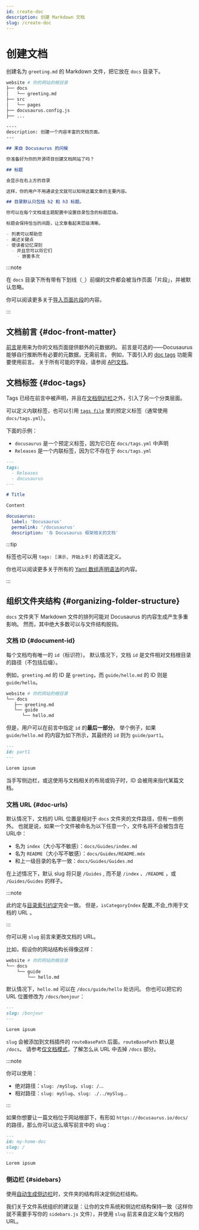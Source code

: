 ```yaml
---
id: create-doc
description: 创建 Markdown 文档
slug: /create-doc
---
```


# 创建文档

创建名为 `greeting.md` 的 Markdown 文件，把它放在 `docs` 目录下。

```bash
website # 你的网站的根目录
├── docs
│   └── greeting.md
├── src
│   └── pages
├── docusaurus.config.js
├── ...
```

```md
----
description: 创建一个内容丰富的文档页面。
---

## 来自 Docusaurus 的问候

你准备好为你的开源项目创建文档网站了吗？

## 标题

会显示在右上方的目录

这样，你的用户不用通读全文就可以知晓这篇文章的主要内容。

## 目录默认只包括 h2 和 h3 标题。

你可以在每个文档或主题配置中设置目录包含的标题层级。

标题会保持恰当的间距，让文章看起来层级清晰。

- 列表可以帮助您
- 阐述关键点
- 使读者记忆深刻
  - 并且您可以将它们
    - 嵌套多次
```

:::note

在 `docs` 目录下所有带有下划线（`_`）前缀的文件都会被当作页面「片段」，并被默认忽略。

你可以阅读更多关于[导入页面片段](../markdown-features/markdown-features-react.mdx#importing-markdown)的内容。

:::

## 文档前言 {#doc-front-matter}

[前言](../markdown-features/markdown-features-intro.mdx#front-matter)是用来为你的文档页面提供额外的元数据的。 前言是可选的——Docusaurus 能够自行推断所有必要的元数据，无需前言。 例如，下面引入的 [doc tags](#doc-tags) 功能需要使用前言。 关于所有可能的字段，请参阅 [API文档](../../api/plugins/plugin-content-docs.mdx#markdown-front-matter)。

## 文档标签 {#doc-tags}

Tags 已经在前言中被声明，并且在[文档侧边栏](./sidebar/index.mdx)之外，引入了另一个分类层面。

可以定义内联标签，也可以引用 [`tags file`](../../api/plugins/plugin-content-docs.mdx#tags-file) 里的预定义标签（通常使用 `docs/tags.yml`）。

下面的示例：

- `docusaurus` 是一个预定义标签，因为它已在 `docs/tags.yml` 中声明
- `Releases` 是一个内联标签，因为它不存在于 `docs/tags.yml`

```md title="docs/my-doc.md"
---
tags:
  - Releases
  - docusaurus
---

# Title

Content
```

```yml title="docs/tags.yml"
docusaurus:
  label: 'Docusaurus'
  permalink: '/docusaurus'
  description: '与 Docusaurus 框架相关的文档'
```

:::tip

标签也可以用 `tags: [演示, 开始上手]` 的语法定义。

你也可以阅读更多关于所有的 [Yaml 数组声明语法](https://www.w3schools.io/file/yaml-arrays/)的内容。

:::

## 组织文件夹结构 {#organizing-folder-structure}

`docs` 文件夹下 Markdown 文件的排列可能对 Docusaurus 的内容生成产生多重影响。 然而，其中绝大多数可以与文件结构脱钩。

### 文档 ID {#document-id}

每个文档均有唯一的 `id`（标识符）。 默认情况下，文档 `id` 是文件相对文档根目录的路径（不包括后缀）。

例如，`greeting.md` 的 ID 是 `greeting`，而 `guide/hello.md` 的 ID 则是 `guide/hello`。

```bash
website # 你的网站的根目录
└── docs
   ├── greeting.md
   └── guide
      └── hello.md
```

但是，用户可以在前言中指定 `id` 的**最后一部分**。 举个例子，如果 `guide/hello.md` 的内容为如下所示，其最终的 `id` 则为 `guide/part1`。

```md
---
id: part1
---

Lorem ipsum
```

当手写侧边栏，或这使用与文档相关的布局或钩子时，ID 会被用来指代某篇文档。

### 文档 URL {#doc-urls}

默认情况下，文档的 URL 位置是相对于 `docs` 文件夹的文件路径，但有一些例外。 也就是说，如果一个文件被命名为以下任意一个，文件名将不会被包含在 URL中：

- 名为 `index`（大小写不敏感）：`docs/Guides/index.md`
- 名为 `README`（大小写不敏感）：`docs/Guides/README.mdx`
- 和上一级目录的名字一致：`docs/Guides/Guides.md`

在上述情况下，默认 slug 将只是 `/Guides` , 而不是 `/index` 、`/README` ，或 `/Guides/Guides` 的样子。

:::note

此约定与[目录索引约定](./sidebar/autogenerated.mdx#category-index-convention)完全一致。 但是，`isCategoryIndex` 配置_不会_作用于文档的 URL 。

:::

你可以用 `slug` 前言来更改文档的 URL。

比如，假设你的网站结构长得像这样：

```bash
website # 你的网站的根目录
└── docs
    └── guide
        └── hello.md
```

默认情况下，`hello.md` 可以在 `/docs/guide/hello` 处访问。 你也可以把它的 URL 位置修改为 `/docs/bonjour`：

```md
---
slug: /bonjour
---

Lorem ipsum
```

`slug` 会被添加到文档插件的 `routeBasePath` 后面。`routeBasePath` 默认是 `/docs`。 请参考[仅文档模式](docs-introduction.mdx#docs-only-mode)，了解怎么从 URL 中去掉 `/docs` 部分。

:::note

你可以使用：

- 绝对路径：`slug: /mySlug`、`slug: /`...
- 相对路径：`slug: mySlug`、`slug: ./../mySlug`...

:::

如果你想要让一篇文档位于网站根部下，有形如 `https://docusaurus.io/docs/` 的路径，那么你可以这么填写前言中的 slug：

```md
---
id: my-home-doc
slug: /
---

Lorem ipsum
```

### 侧边栏 {#sidebars}

使用[自动生成侧边栏](./sidebar/autogenerated.mdx)时，文件夹的结构将决定侧边栏结构。

我们关于文件系统组织的建议是：让你的文件系统和侧边栏结构保持一致（这样你就不需要手写你的 `sidebars.js` 文件），并使用 `slug` 前言来自定义每个文档的 URL。
